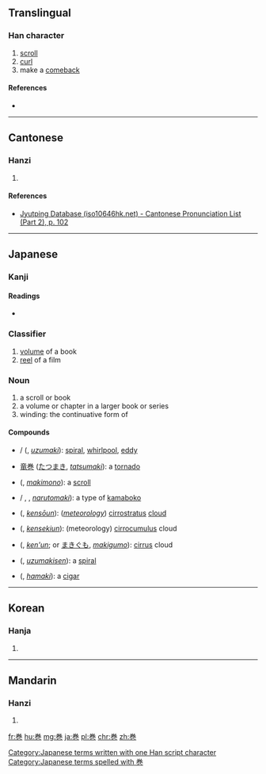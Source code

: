 {{also|卷|捲|巷}}
==Translingual==

===Han character===
{{Han char|rn=49|rad=己|as=06|sn=9|four=|canj=火手尸山 (FQSU), X火手尸山 (XFQSU)}}

# [[scroll]]
# [[curl]]
# make a [[comeback]]

====References====
* {{Han ref|kx=0327.101|dkj=08759|hdz=10318.011|uh=5DFB|ud=24059}}

----

==Cantonese==

===Hanzi===
{{yue-hanzi|jyut=[[gyun2]]|y=gyun2}}

# {{defn|lang=yue|sort=己06}}

====References====
* [http://www.iso10646hk.net/jp/document/download.jsp Jyutping Database (iso10646hk.net) - Cantonese Pronunciation List (Part 2), p. 102]

----

==Japanese==

===Kanji===
{{ja-kanji|grade=6|rs=己06}}

====Readings====
* {{ja-readings|on=[[かん]] (kan), [[けん]] (ken)|kun=[[まき]] (maki)}}

===Classifier===
{{ja-pos|かん|classifier}} 

# [[volume]] of a book
# [[reel]] of a film

===Noun===
{{ja-noun|k|hira=まき|rom=maki}}

# a scroll or book
# a volume or chapter in a larger book or series
# winding: the continuative form of {{l|ja|巻く}}

====Compounds====
* {{l|ja|渦巻}} / {{l|ja|渦巻き}} ({{l|ja|うずまき}}, ''[[uzumaki]]''): [[spiral]], [[whirlpool]], [[eddy]]
* [[竜巻]] ([[たつまき]], ''[[tatsumaki]]''): a [[tornado]]
* {{l|ja|巻物}} ({{l|ja|まきもの}}, ''[[makimono]]''): a [[scroll]]
* {{l|ja|鳴門巻き}} / {{l|ja|なると巻き}} {{l|ja|なるとまき}}, {{l|ja|ナルトマキ}}, ''[[narutomaki]]''): a type of [[kamaboko]]
* {{l|ja|巻層雲}} ({{l|ja|けんそううん}}, ''[[kensōun]]''): (''[[meteorology]]'') [[cirrostratus]] [[cloud]]
* {{l|ja|巻積雲}} ({{l|ja|けんせきうん}}, ''[[kensekiun]]''): (meteorology) [[cirrocumulus]] cloud
* {{l|ja|巻雲}} ({{l|ja|けんうん}}, ''[[ken'un]]''; or [[まきぐも]], ''[[makigumo]]''): [[cirrus]] cloud
* {{l|ja|渦巻線}} ({{l|ja|うずまきせん}}, ''[[uzumakisen]]''): a [[spiral]]
* {{l|ja|葉巻}} ({{l|ja|はまき}}, ''[[hamaki]]''): a [[cigar]]

[[Category:Japanese terms written with one Han script character]]
[[Category:Japanese terms spelled with 巻]]
----

==Korean==

===Hanja===
{{ko-hanja|hangeul=권|rv=gwon|mr=kwŏn}}

# {{defn|lang=ko|sort=己06}}

----

==Mandarin==

===Hanzi===
{{cmn-hanzi|pin=[[juàn]] ([[juan4]])|wg=chüan<sup>4</sup>}}

# {{defn|lang=cmn|sort=己06}}

[[fr:巻]]
[[hu:巻]]
[[mg:巻]]
[[ja:巻]]
[[pl:巻]]
[[chr:巻]]
[[zh:巻]]